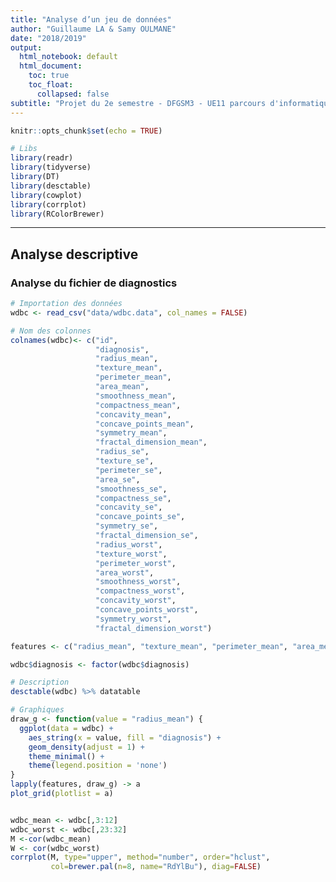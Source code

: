 ```yaml
---
title: "Analyse d’un jeu de données"
author: "Guillaume LA & Samy OULMANE"
date: "2018/2019"
output:
  html_notebook: default
  html_document:
    toc: true
    toc_float:
      collapsed: false
subtitle: "Projet du 2e semestre - DFGSM3 - UE11 parcours d'informatique biomédicale"
---
```


```r
knitr::opts_chunk$set(echo = TRUE)

# Libs
library(readr)
library(tidyverse)
library(DT)
library(desctable)
library(cowplot)
library(corrplot)
library(RColorBrewer)
```

***

## Analyse descriptive

### Analyse du fichier de diagnostics

```r

# Importation des données
wdbc <- read_csv("data/wdbc.data", col_names = FALSE)

# Nom des colonnes
colnames(wdbc)<- c("id",
                   "diagnosis",
                   "radius_mean",
                   "texture_mean",
                   "perimeter_mean",
                   "area_mean",
                   "smoothness_mean",
                   "compactness_mean",
                   "concavity_mean",
                   "concave_points_mean",
                   "symmetry_mean", 
                   "fractal_dimension_mean",
                   "radius_se",
                   "texture_se",
                   "perimeter_se",
                   "area_se",
                   "smoothness_se",
                   "compactness_se",
                   "concavity_se",
                   "concave_points_se",
                   "symmetry_se", 
                   "fractal_dimension_se",
                   "radius_worst",
                   "texture_worst",
                   "perimeter_worst",
                   "area_worst",
                   "smoothness_worst",
                   "compactness_worst",
                   "concavity_worst",
                   "concave_points_worst",
                   "symmetry_worst", 
                   "fractal_dimension_worst")

features <- c("radius_mean", "texture_mean", "perimeter_mean", "area_mean", "smoothness_mean", "compactness_mean", "concavity_mean", "concave_points_mean", "symmetry_mean", "fractal_dimension_mean", "radius_worst", "texture_worst", "perimeter_worst", "area_worst", "smoothness_worst", "compactness_worst", "concavity_worst", "concave_points_worst", "symmetry_worst", "fractal_dimension_worst")

wdbc$diagnosis <- factor(wdbc$diagnosis)

```


```r
# Description
desctable(wdbc) %>% datatable
```


```r
# Graphiques
draw_g <- function(value = "radius_mean") {
  ggplot(data = wdbc) +
    aes_string(x = value, fill = "diagnosis") +
    geom_density(adjust = 1) +
    theme_minimal() +
    theme(legend.position = 'none')
}
lapply(features, draw_g) -> a
plot_grid(plotlist = a)


wdbc_mean <- wdbc[,3:12]
wdbc_worst <- wdbc[,23:32]
M <-cor(wdbc_mean)
W <- cor(wdbc_worst)
corrplot(M, type="upper", method="number", order="hclust",
         col=brewer.pal(n=8, name="RdYlBu"), diag=FALSE)

```

